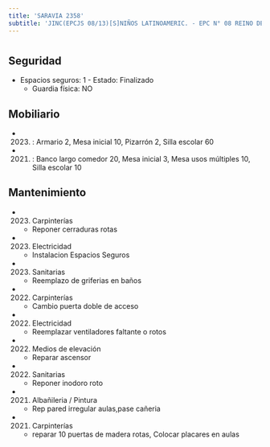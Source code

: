 ```yaml
---
title: 'SARAVIA 2358'
subtitle: 'JINC(EPCJS 08/13)[S]NIÑOS LATINOAMERIC. - EPC N° 08 REINO DE THAILANDIA - CENOF CENTRO HOMERO'
---
```


#


## Seguridad

*  Espacios seguros: 1 - Estado: Finalizado 
    + Guardia física: NO





## Mobiliario

*  (2023) : Armario 2, Mesa inicial 10, Pizarrón 2, Silla escolar 60 

*  (2021) : Banco largo comedor 20, Mesa inicial 3, Mesa usos múltiples 10, Silla escolar 10 





## Mantenimiento

*  (2023) Carpinterías 
    + Reponer cerraduras rotas

*  (2023) Electricidad 
    + Instalacion  Espacios Seguros

*  (2023) Sanitarias 
    + Reemplazo de griferias en baños

*  (2022) Carpinterías 
    + Cambio puerta doble de acceso

*  (2022) Electricidad 
    + Reemplazar ventiladores faltante o rotos

*  (2022) Medios de elevación 
    + Reparar ascensor

*  (2022) Sanitarias 
    + Reponer inodoro roto

*  (2021) Albañileria / Pintura 
    + Rep pared irregular aulas,pase cañeria

*  (2021) Carpinterías 
    + reparar 10 puertas de madera rotas, Colocar placares en aulas



